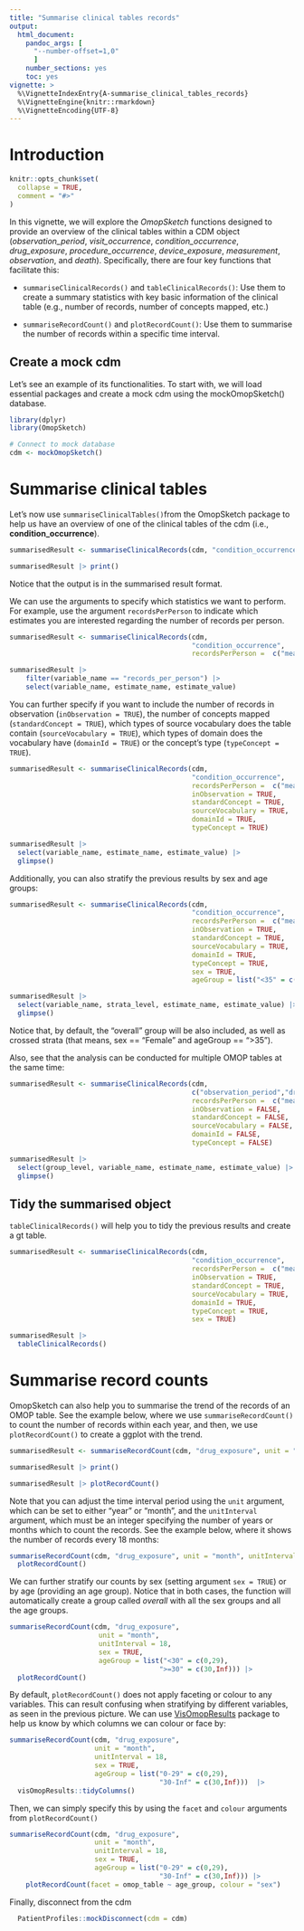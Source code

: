 ```yaml
---
title: "Summarise clinical tables records"
output: 
  html_document:
    pandoc_args: [
      "--number-offset=1,0"
      ]
    number_sections: yes
    toc: yes
vignette: >
  %\VignetteIndexEntry{A-summarise_clinical_tables_records}
  %\VignetteEngine{knitr::rmarkdown}
  %\VignetteEncoding{UTF-8}
---
```


# Introduction

```r
knitr::opts_chunk$set(
  collapse = TRUE,
  comment = "#>"
)
```

In this vignette, we will explore the *OmopSketch* functions designed to provide an overview of the clinical tables within a CDM object (*observation_period*, *visit_occurrence*, *condition_occurrence*, *drug_exposure*, *procedure_occurrence*, *device_exposure*, *measurement*, *observation*, and *death*). Specifically, there are four key functions that facilitate this:

-   `summariseClinicalRecords()` and `tableClinicalRecords()`: Use them to create a summary statistics with key basic information of the clinical table (e.g., number of records, number of concepts mapped, etc.)

-   `summariseRecordCount()` and `plotRecordCount()`: Use them to summarise the number of records within a specific time interval.

## Create a mock cdm

Let's see an example of its functionalities. To start with, we will load essential packages and create a mock cdm using the mockOmopSketch() database.

```r
library(dplyr)
library(OmopSketch)

# Connect to mock database
cdm <- mockOmopSketch()
```

# Summarise clinical tables

Let's now use `summariseClinicalTables()`from the OmopSketch package to help us have an overview of one of the clinical tables of the cdm (i.e., **condition_occurrence**).

```r
summarisedResult <- summariseClinicalRecords(cdm, "condition_occurrence")

summarisedResult |> print()
```

Notice that the output is in the summarised result format.

We can use the arguments to specify which statistics we want to perform. For example, use the argument `recordsPerPerson` to indicate which estimates you are interested regarding the number of records per person.

```r
summarisedResult <- summariseClinicalRecords(cdm, 
                                             "condition_occurrence",
                                             recordsPerPerson =  c("mean", "sd", "q05", "q95"))

summarisedResult |> 
    filter(variable_name == "records_per_person") |>
    select(variable_name, estimate_name, estimate_value)
```

You can further specify if you want to include the number of records in observation (`inObservation = TRUE`), the number of concepts mapped (`standardConcept = TRUE`), which types of source vocabulary does the table contain (`sourceVocabulary = TRUE`), which types of domain does the vocabulary have (`domainId = TRUE`) or the concept's type (`typeConcept = TRUE`).

```r
summarisedResult <- summariseClinicalRecords(cdm, 
                                             "condition_occurrence",
                                             recordsPerPerson =  c("mean", "sd", "q05", "q95"),
                                             inObservation = TRUE,
                                             standardConcept = TRUE,
                                             sourceVocabulary = TRUE,
                                             domainId = TRUE,
                                             typeConcept = TRUE)

summarisedResult |> 
  select(variable_name, estimate_name, estimate_value) |> 
  glimpse()
```

Additionally, you can also stratify the previous results by sex and age groups:

```r
summarisedResult <- summariseClinicalRecords(cdm, 
                                             "condition_occurrence",
                                             recordsPerPerson =  c("mean", "sd", "q05", "q95"),
                                             inObservation = TRUE,
                                             standardConcept = TRUE,
                                             sourceVocabulary = TRUE,
                                             domainId = TRUE,
                                             typeConcept = TRUE,
                                             sex = TRUE,
                                             ageGroup = list("<35" = c(0, 34), ">=35" = c(35, Inf)))

summarisedResult |> 
  select(variable_name, strata_level, estimate_name, estimate_value) |> 
  glimpse()
```

Notice that, by default, the "overall" group will be also included, as well as crossed strata (that means, sex == "Female" and ageGroup == "\>35").

Also, see that the analysis can be conducted for multiple OMOP tables at the same time:

```r
summarisedResult <- summariseClinicalRecords(cdm, 
                                             c("observation_period","drug_exposure"),
                                             recordsPerPerson =  c("mean","sd"),
                                             inObservation = FALSE,
                                             standardConcept = FALSE,
                                             sourceVocabulary = FALSE,
                                             domainId = FALSE,
                                             typeConcept = FALSE)

summarisedResult |> 
  select(group_level, variable_name, estimate_name, estimate_value) |> 
  glimpse()
```

## Tidy the summarised object

`tableClinicalRecords()` will help you to tidy the previous results and create a gt table.

```r
summarisedResult <- summariseClinicalRecords(cdm, 
                                             "condition_occurrence",
                                             recordsPerPerson =  c("mean", "sd", "q05", "q95"),
                                             inObservation = TRUE,
                                             standardConcept = TRUE,
                                             sourceVocabulary = TRUE,
                                             domainId = TRUE,
                                             typeConcept = TRUE, 
                                             sex = TRUE)

summarisedResult |> 
  tableClinicalRecords()
```

# Summarise record counts

OmopSketch can also help you to summarise the trend of the records of an OMOP table. See the example below, where we use `summariseRecordCount()` to count the number of records within each year, and then, we use `plotRecordCount()` to create a ggplot with the trend.

```r
summarisedResult <- summariseRecordCount(cdm, "drug_exposure", unit = "year", unitInterval = 1)

summarisedResult |> print()

summarisedResult |> plotRecordCount()
```

Note that you can adjust the time interval period using the `unit` argument, which can be set to either "year" or "month", and the `unitInterval` argument, which must be an integer specifying the number of years or months which to count the records. See the example below, where it shows the number of records every 18 months:

```r
summariseRecordCount(cdm, "drug_exposure", unit = "month", unitInterval = 18) |> 
  plotRecordCount()
```

We can further stratify our counts by sex (setting argument `sex = TRUE`) or by age (providing an age group). Notice that in both cases, the function will automatically create a group called *overall* with all the sex groups and all the age groups.

```r
summariseRecordCount(cdm, "drug_exposure",
                      unit = "month", 
                      unitInterval = 18, 
                      sex = TRUE, 
                      ageGroup = list("<30" = c(0,29),
                                     ">=30" = c(30,Inf))) |> 
  plotRecordCount()
```

By default, `plotRecordCount()` does not apply faceting or colour to any variables. This can result confusing when stratifying by different variables, as seen in the previous picture. We can use [VisOmopResults](https://darwin-eu.github.io/visOmopResults/) package to help us know by which columns we can colour or face by:

```r
summariseRecordCount(cdm, "drug_exposure",
                     unit = "month", 
                     unitInterval = 18, 
                     sex = TRUE,
                     ageGroup = list("0-29" = c(0,29),
                                     "30-Inf" = c(30,Inf)))  |>
  visOmopResults::tidyColumns()
```

Then, we can simply specify this by using the `facet` and `colour` arguments from `plotRecordCount()`

```r
summariseRecordCount(cdm, "drug_exposure",
                     unit = "month", 
                     unitInterval = 18, 
                     sex = TRUE,
                     ageGroup = list("0-29" = c(0,29),
                                     "30-Inf" = c(30,Inf))) |>
    plotRecordCount(facet = omop_table ~ age_group, colour = "sex")
```

Finally, disconnect from the cdm

```r
  PatientProfiles::mockDisconnect(cdm = cdm)
```
